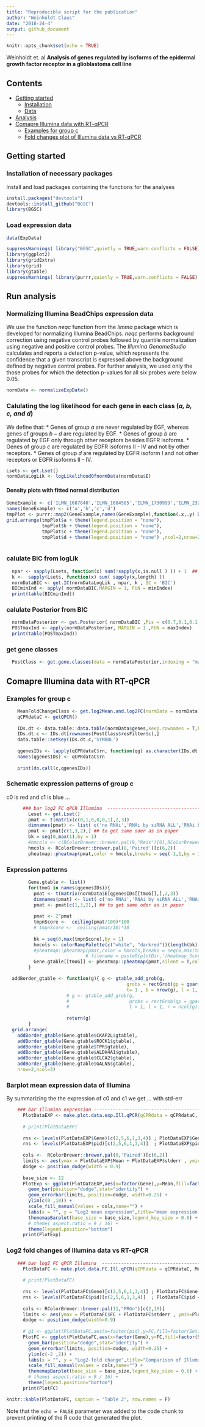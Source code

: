 ```yaml
---
title: "Reproducible script for the publication"
author: "Weinholdt Claus"
date: "2018-24-4"
output: github_document
---
```


```r
knitr::opts_chunk$set(echo = TRUE)
```
Weinholdt et. al __Analysis of genes regulated by isoforms of the epidermal growth factor receptor in a glioblastoma cell line__

## Contents

* [Getting started](#start)
    * [Installation](#Installation)
    * [Data](#data)
* [Analysis](#Analysis)
* [Comapre Illumina data with RT-qPCR](#Comapre)
    * [Examples for group c](#GrC)
    * [Fold changes plot of Illumina data vs RT-qPCR](#FCplot)

## <a name="start"></a>Getting started

### <a name="Installation"></a>Installation of necessary packages

Install and load packages containing the functions for the analyses

```r
install.packages("devtools")
devtools::install_github("BGSC")
library(BGSC)
```

### <a name="data"></a> Load expression data
<!-- Loading data  -->
```r
data(ExpData)
```

```r
suppressWarnings( library("BGSC",quietly = TRUE,warn.conflicts = FALSE) )
library(ggplot2)
library(gridExtra)
library(grid)
library(gtable)
suppressWarnings( library(purrr,quietly = TRUE,warn.conflicts = FALSE) ) 
```

## <a name="Analysis"></a> Run analysis

### Normalizing Illumina BeadChips expression data

We use the function *neqc* function from the *limma* package which is developed for normalizing Illumina BeadChips.
*neqc* performs background correction using negative control probes followed by quantile normalization using negative and positive control probes. 
The *Illumina GenomeStudio* calculates and reports a detection p-value, which represents the confidence that a given transcript is expressed above the background defined by negative control probes.
For further analysis, we used only the those probes for which the detection p-values for all six probes were below 0.05.
```r
normData <- normalizeExpData()
```

### Calulating the log likelihood for each gene in each class (*a, b, c, and d*)
We define that:
* Genes of group $a$ are never regulated by EGF, whereas genes of groups $b-d$ are regulated by EGF.
* Genes of group $b$ are regulated by EGF only through other receptors besides EGFR isoforms.
* Genes of group $c$ are regulated by EGFR isoforms II - IV and not by other receptors.
* Genes of group $d$ are regulated by EGFR isoform I and not other receptors or EGFR isoforms II - IV.
<!--  Based on this reduction, we can now formulate the goal of this work as the identification of putative target genes regulated by EGFR isoforms II - IV and not by other receptors or more crisply as the goal of identifying genes of group $c$. -->


```r
Lsets <- get.Lset()
normDataLogLik <- logLikelihoodOfnormData(normData$E)
```

#### Density plots with fitted normal distribution 
```r
GeneExample <- c('ILMN_1687840','ILMN_1684585','ILMN_1730999','ILMN_2320964') 
names(GeneExample) <- c('a','b','c','d')
tmpPlot <- purrr::map2(GeneExample,names(GeneExample),function(.x,.y) Density.NV.fit.plot(id = .x ,normData,useGroup = .y ,DOplot = FALSE) )
grid.arrange(tmpPlot$a + theme(legend.position = "none"),
             tmpPlot$b + theme(legend.position = "none"),
             tmpPlot$c + theme(legend.position = "none"),
             tmpPlot$d + theme(legend.position = "none") ,ncol=2,nrow=2)
      
```

### calulate BIC from logLik 
```r
  npar <- sapply(Lsets, function(x) sum(!sapply(x,is.null ) )) + 1  ## number parapeters for LogLilk -> mean + var 
  k <-  sapply(Lsets, function(x) sum( sapply(x,length) ))
  normDataBIC <- get.IC(normDataLogLik , npar, k , IC = 'BIC')
  BICminInd <- apply( normDataBIC,MARGIN = 1, FUN = minIndex)
  print(table(BICminInd))
``` 

###  calulate Posterior from BIC
```r
  normDataPosterior <- get.Posterior( normDataBIC ,Pis = c(0.7,0.1,0.1,0.1))
  POSTmaxInd <- apply(normDataPosterior, MARGIN = 1 ,FUN = maxIndex)
  print(table(POSTmaxInd))
```

###  get gene classes
```r
  PostClass <- get.gene.classes(data = normDataPosterior,indexing = "max",filter = 0.75, DoPlot = TRUE)
```   

## <a name="Comapre"></a> Comapre Illumina data with RT-qPCR

### <a name="GrC"></a> Examples for group c

```r
    MeanFoldChangeClass <- get.log2Mean.and.log2FC(normData = normData)
    qCPRdataC <- getQPCR()
    
    IDs.dt <- data.table::data.table(normData$genes,keep.rownames = T,key = 'rn')
    IDs.dt.c <- IDs.dt[rownames(PostClass$resFilter$c),]
    data.table::setkey(IDs.dt.c,'SYMBOL')
    
    qgenesIDs <- lapply(qCPRdataC$rn, function(qg) as.character(IDs.dt.c[qg,][['rn']]) )
    names(qgenesIDs) <- qCPRdataC$rn
  
    print(do.call(c,qgenesIDs))
```

### Schematic expression patterns of group c 

c0 is red and c1 is blue ... 

```r
      ### bar log2 FC qPCR Illumina  ----------------------------------------------------------------------
        Leset <- get.Lset()
        pmat <- t(matrix(c(0,1,0,0,0,1),2,3))
        dimnames(pmat) <- list( c('no RNAi','RNAi by siRNA ALL','RNAi by siRNA I'),c('no EGF','EGF'))  
        pmat <- pmat[c(1,3,2),] ## to get same oder as in paper
        bk = seq(0,max(1),by = 1)
        #hmcols <- c(RColorBrewer::brewer.pal(9,"Reds")[6],RColorBrewer::brewer.pal(9,"Blues")[7])# colorRampPalette(c("blue", "red"))(length(bk))
        hmcols <- RColorBrewer::brewer.pal(8,'Paired')[c(6,2)] 
        pheatmap::pheatmap(pmat,color = hmcols,breaks = seq(-1,1,by = 1) ,display_numbers = T,fontsize_number = 20,number_format = '%.0f',cluster_rows = FALSE,cluster_cols = FALSE,main='expression pattern group c',fontsize = 10,gaps_row = c(1,2),gaps_col = 1,border_color = 'black',number_color = 'black',legend = FALSE)
```

###  Expression patterns 
```r

        Gene.gtable <- list()
        for(tmoG in names(qgenesIDs)){
          pmat <- t(matrix(normData$E[qgenesIDs[[tmoG]],],2,3))
          dimnames(pmat) <- list( c('no RNAi','RNAi by siRNA ALL','RNAi by siRNA I'),c('no EGF','EGF'))  
          pmat <- pmat[c(1,3,2),] ## to get same oder as in paper
          
          pmat <- 2^pmat
          tmpnScore <-  ceiling(pmat/100)*100
          # tmpnScore <-  ceiling(pmat/10)*10
          
          bk = seq(0,max(tmpnScore),by = 1)
          hmcols <- colorRampPalette(c("white", "darkred"))(length(bk)-1)
          #pheatmap::pheatmap(pmat,color = hmcols,breaks = seq(0,max(tmpnScore),by = 1) ,display_numbers = T,fontsize_number = 12,cluster_rows = FALSE,cluster_cols = FALSE,main=tmoG,fontsize = 12,gaps_row = c(1,2),gaps_col = 1,border_color = 'black',number_color = 'black', )
                             # filename = paste0(plotDir,'/Heatmap_Score_',tair,'.pdf') ,width = 10 ,height = 10)
          Gene.gtable[[tmoG]] <- pheatmap::pheatmap(pmat,silent = T,color = hmcols,breaks = seq(0,max(tmpnScore),by = 1) ,display_numbers = T,fontsize_number = 15,cluster_rows = FALSE,cluster_cols = FALSE,main=tmoG,fontsize = 12,gaps_row = c(1,2),gaps_col = 1,border_color = 'black',number_color = 'black')
        }
```

```r
  addBorder_gtable <- function(g){ g <- gtable_add_grob(g,
                                            grobs = rectGrob(gp = gpar(fill = NA, lwd = 1)),
                                            t= 1 , b = nrow(g), l = 1, r = ncol(g))
                      # g <- gtable_add_grob(g,
                      #                      grobs = rectGrob(gp = gpar(fill = NA, lwd = 1)),
                      #                      t = 1, l = 1, r = ncol(g))
                      
                      return(g)
        }
  grid.arrange(
    addBorder_gtable(Gene.gtable$CKAP2L$gtable),
    addBorder_gtable(Gene.gtable$ROCK1$gtable),
    addBorder_gtable(Gene.gtable$TPR$gtable),
    addBorder_gtable(Gene.gtable$ALDH4A1$gtable),
    addBorder_gtable(Gene.gtable$CLCA2$gtable),
    addBorder_gtable(Gene.gtable$GALNS$gtable),
    nrow=2,ncol=3)             
```

### Barplot mean expression data of Illumina 
By summarizing the the expression of c0 and c1 we get ... with std-err

```r
    ### bar Illumina expression ----------------------------------------------------------------------
      PlotDataEXP <- make.plot.data.exp.Ill.qPCR(qCPRdata = qCPRdataC, MeanFoldChangeClass = MeanFoldChangeClass,class="c")
      
      # print(PlotDataEXP)
      
      rns <- levels(PlotDataEXP$Gene)[c(2,5,6,1,3,4)] ; PlotDataEXP$Gene <- factor(PlotDataEXP$Gene, levels = rns)
      rns <- levels(PlotDataEXP$pid)[c(2,5,6,1,3,4)]  ; PlotDataEXP$pid <- factor(PlotDataEXP$pid, levels = rns)
      
      cols <-  RColorBrewer::brewer.pal(8,'Paired')[c(6,2)] 
      limits <- aes(ymax = PlotDataEXP$Mean + PlotDataEXP$stderr , ymin=PlotDataEXP$Mean - PlotDataEXP$stderr)
      dodge <- position_dodge(width = 0.9)
      
      base_size <- 12
      PlotExp <- ggplot(PlotDataEXP,aes(x=factor(Gene),y=Mean,fill=factor(Set))) +  
        geom_bar(position="dodge",stat="identity") + 
        geom_errorbar(limits, position=dodge, width=0.25) +
        ylim(c(0 ,10)) +
        scale_fill_manual(values = cols,name="") + 
        labs(x = "", y = "Log2 mean expression",title="mean expression data of Illumina") +  
        thememapBarplot(base_size = base_size,legend_key_size = 0.6) + 
        # theme( aspect.ratio = 9 / 16) + 
        theme(legend.position="bottom") 
      print(PlotExp) 

```

<!-- 
```r
knitr::kable(PlotDataEXP, caption = "Table 1", row.names = F)
```
-->

### <a name="FCplot"></a> Log2 fold changes of Illumina data vs RT-qPCR
```r
    ### bar log2 FC qPCR Illumina  ----------------------------------------------------------------------
      PlotDataFC <- make.plot.data.FC.Ill.qPCR(qCPRdata = qCPRdataC, MeanFoldChangeClass, class="c" )
      
      # print(PlotDataFC)
      
      rns <- levels(PlotDataFC$Gene)[c(2,5,6,1,3,4)] ; PlotDataFC$Gene <- factor(PlotDataFC$Gene, levels = rns)
      rns <- levels(PlotDataFC$pid)[c(2,5,6,1,3,4)]  ; PlotDataFC$pid <- factor(PlotDataFC$pid, levels = rns)
      
      cols <- RColorBrewer::brewer.pal(11,"PRGn")[c(2,10)]
      limits <- aes(ymax = PlotDataFC$FC + PlotDataFC$stderr , ymin=PlotDataFC$FC - PlotDataFC$stderr)
      dodge <- position_dodge(width=0.9)
      
      # g1 <- ggplot(PlotDataFC,aes(x=factor(pid),y=FC,fill=factor(Set))) +
      PlotFC <- ggplot(PlotDataFC,aes(x=factor(Gene),y=FC,fill=factor(Set))) +  
        geom_bar(position="dodge",stat="identity") + 
        geom_errorbar(limits, position=dodge, width=0.25) +
        ylim(c(-2 ,2)) +
        labs(x = "", y = "Log2-fold change",title="Comparison of Illumina data and RT-qPCR") +
        scale_fill_manual(values = cols,name="") + 
        thememapBarplot(base_size = base_size,legend_key_size = 0.6) + 
        # theme( aspect.ratio = 9 / 16) + 
        theme(legend.position="bottom") 
      print(PlotFC)     
```

```r
knitr::kable(PlotDataFC, caption = "Table 2", row.names = F)
```







Note that the `echo = FALSE` parameter was added to the code chunk to prevent printing of the R code that generated the plot.
